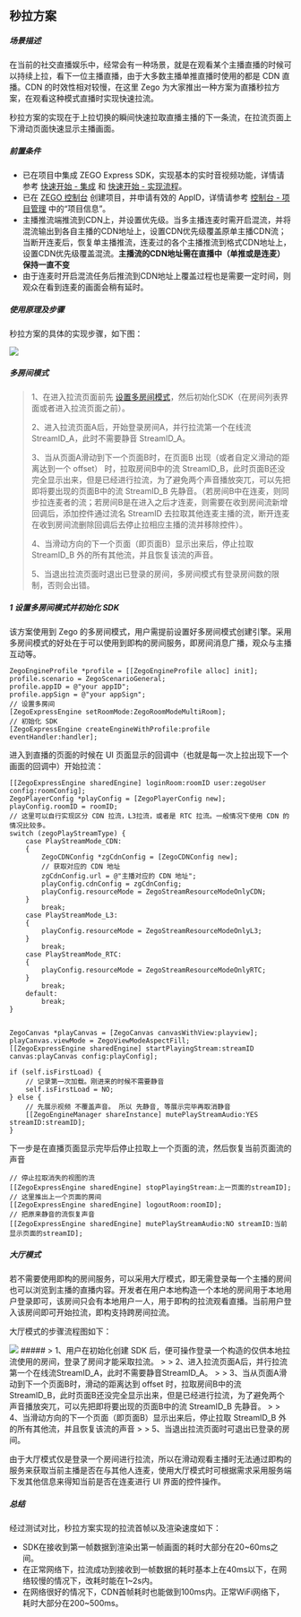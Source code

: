 ## 秒拉方案

##### 场景描述

在当前的社交直播娱乐中，经常会有一种场景，就是在观看某个主播直播的时候可以持续上拉，看下一位主播直播，由于大多数主播单推直播时使用的都是 CDN 直播。CDN 的时效性相对较慢，在这里 Zego 为大家推出一种方案为直播秒拉方案，在观看这种模式直播时实现快速拉流。

秒拉方案的实现在于上拉切换的瞬间快速拉取直播主播的下一条流，在拉流页面上下滑动页面快速显示主播画面。

##### 前置条件
- 已在项目中集成 ZEGO Express SDK，实现基本的实时音视频功能，详情请参考 [快速开始 - 集成](/real-time-video-ios-oc/integration/sdk-integration) 和 [快速开始 - 实现流程](/real-time-video-ios-oc/integration/solution-implementation)。
- 已在 [ZEGO 控制台](https://console.zego.im/) 创建项目，并申请有效的 AppID，详情请参考 [控制台 - 项目管理](/console/guide-doc2) 中的“项目信息”。
- 主播推流端推流到CDN上，并设置优先级。当多主播连麦时需开启混流，并将混流输出到各自主播的CDN地址上，设置CDN优先级覆盖原单主播CDN流；当断开连麦后，恢复单主播推流，连麦过的各个主播推流到格式CDN地址上，设置CDN优先级覆盖混流。**主播流的CDN地址需在直播中（单推或是连麦）保持一直不变**
- 由于连麦时开启混流任务后推流到CDN地址上覆盖过程也是需要一定时间，则观众在看到连麦的画面会稍有延时。

##### 使用原理及步骤

秒拉方案的具体的实现步骤，如下图：
<Frame width="512" height="auto" caption="">
  <img src="https://storage.zego.im/sdk-doc/Pics/quickplay1.png" />
</Frame>


##### 多房间模式

> 1、在进入拉流页面前先 [设置多房间模式](https://doc-zh.zego.im/article/api?doc=express-video-sdk_API~objectivec_ios~class~ZegoExpressEngine#set-room-mode)，然后初始化SDK（在房间列表界面或者进入拉流页面之前）。
>
> 2、进入拉流页面A后，开始登录房间A，并行拉流第一个在线流 StreamID_A，此时不需要静音 StreamID_A。
>
> 3、当从页面A滑动到下一个页面B时，在页面B 出现（或者自定义滑动的距离达到一个 offset） 时，拉取房间B中的流 StreamID_B，此时页面B还没完全显示出来，但是已经进行拉流，为了避免两个声音播放突兀，可以先把即将要出现的页面B中的流 StreamID_B 先静音。（若房间B中在连麦，则同步拉连麦者的流；若房间B是在进入之后才连麦，则需要在收到房间流新增回调后，添加控件通过流名 StreamID 去拉取其他连麦主播的流，断开连麦在收到房间流删除回调后去停止拉相应主播的流并移除控件）。
>
> 4、当滑动方向的下一个页面（即页面B）显示出来后，停止拉取 StreamID_B 外的所有其他流，并且恢复该流的声音。
>
> 5、当退出拉流页面时退出已登录的房间，多房间模式有登录房间数的限制，否则会出错。


##### 1 设置多房间模式并初始化 SDK
该方案使用到 Zego 的多房间模式，用户需提前设置好多房间模式创建引擎。采用多房间模式的好处在于可以使用到即构的房间服务，即房间消息广播，观众与主播互动等。
```objc
ZegoEngineProfile *profile = [[ZegoEngineProfile alloc] init];
profile.scenario = ZegoScenarioGeneral;
profile.appID = @"your appID";
profile.appSign = @"your appSign";
// 设置多房间
[ZegoExpressEngine setRoomMode:ZegoRoomModeMultiRoom];
// 初始化 SDK
[ZegoExpressEngine createEngineWithProfile:profile eventHandler:handler];
```


进入到直播的页面的时候在 UI 页面显示的回调中（也就是每一次上拉出现下一个画面的回调中）开始拉流：
```objc
[[ZegoExpressEngine sharedEngine] loginRoom:roomID user:zegoUser config:roomConfig];
ZegoPlayerConfig *playConfig = [ZegoPlayerConfig new];
playConfig.roomID = roomID;
// 这里可以自行实现区分 CDN 拉流，L3拉流，或者是 RTC 拉流。一般情况下使用 CDN 的情况比较多。
switch (zegoPlayStreamType) {
    case PlayStreamMode_CDN:
    {
        ZegoCDNConfig *zgCdnConfig = [ZegoCDNConfig new];
        // 获取对应的 CDN 地址
        zgCdnConfig.url = @"主播对应的 CDN 地址";
        playConfig.cdnConfig = zgCdnConfig;
        playConfig.resourceMode = ZegoStreamResourceModeOnlyCDN;
    }
        break;
    case PlayStreamMode_L3:
    {
        playConfig.resourceMode = ZegoStreamResourceModeOnlyL3;
    }
        break;
    case PlayStreamMode_RTC:
    {
        playConfig.resourceMode = ZegoStreamResourceModeOnlyRTC;
    }
        break;
    default:
        break;
}


ZegoCanvas *playCanvas = [ZegoCanvas canvasWithView:playview];
playCanvas.viewMode = ZegoViewModeAspectFill;
[[ZegoExpressEngine sharedEngine] startPlayingStream:streamID canvas:playCanvas config:playConfig];

if (self.isFirstLoad) {
    // 记录第一次加载。刚进来的时候不需要静音
    self.isFirstLoad = NO;
} else {
    // 先展示视频 不覆盖声音。 所以 先静音, 等展示完毕再取消静音
    [[ZegoEngineManager shareInstance] mutePlayStreamAudio:YES streamID:streamID];
}
```

下一步是在直播页面显示完毕后停止拉取上一个页面的流，然后恢复当前页面流的声音

```objc
// 停止拉取消失的视图的流
[[ZegoExpressEngine sharedEngine] stopPlayingStream:上一页面的streamID];
// 这里推出上一个页面的房间
[[ZegoExpressEngine sharedEngine] logoutRoom:roomID];
// 把原来静音的流恢复声音
[[ZegoExpressEngine sharedEngine] mutePlayStreamAudio:NO streamID:当前显示页面的streamID];
```

##### 大厅模式
若不需要使用即构的房间服务，可以采用大厅模式，即无需登录每一个主播的房间也可以浏览到主播的直播内容。开发者在用户本地构造一个本地的房间用于本地用户登录即可，该房间只会有本地用户一人，用于即构的拉流观看直播。当前用户登入该房间即可开始拉流，即构支持跨房间拉流。

大厅模式的步骤流程图如下：
<Frame width="512" height="auto" caption="">
  <img src="https://storage.zego.im/sdk-doc/Pics/quickplay2.png" />
</Frame>
##### > 1、用户在初始化创建 SDK 后，便可操作登录一个构造的仅供本地拉流使用的房间，登录了房间才能采取拉流。
>
> 2、进入拉流页面A后，并行拉流第一个在线流StreamID_A，此时不需要静音StreamID_A。
>
> 3、当从页面A滑动到下一个页面B时，滑动的距离达到 offset 时，拉取房间B中的流 StreamID_B，此时页面B还没完全显示出来，但是已经进行拉流，为了避免两个声音播放突兀，可以先把即将要出现的页面B中的流 StreamID_B 先静音。
>
> 4、当滑动方向的下一个页面（即页面B）显示出来后，停止拉取 StreamID_B 外的所有其他流，并且恢复该流的声音
>
> 5、当退出拉流页面时可退出已登录的房间。

由于大厅模式仅是登录一个房间进行拉流，所以在滑动观看主播时无法通过即构的服务来获取当前主播是否在与其他人连麦，使用大厅模式时可根据需求采用服务端下发其他信息来得知当前是否在连麦进行 UI 界面的控件操作。


##### 总结
经过测试对比，秒拉方案实现的拉流首帧以及渲染速度如下：
- SDK在接收到第一帧数据到渲染出第一帧画面的耗时大部分在20~60ms之间。
- 在正常网络下，拉流成功到接收到一帧数据的耗时基本上在40ms以下，在网络较慢的情况下，改耗时能在1~2s内。
- 在网络很好的情况下，CDN首帧耗时也能做到100ms内。正常WiFi网络下，耗时大部分在200~500ms。

